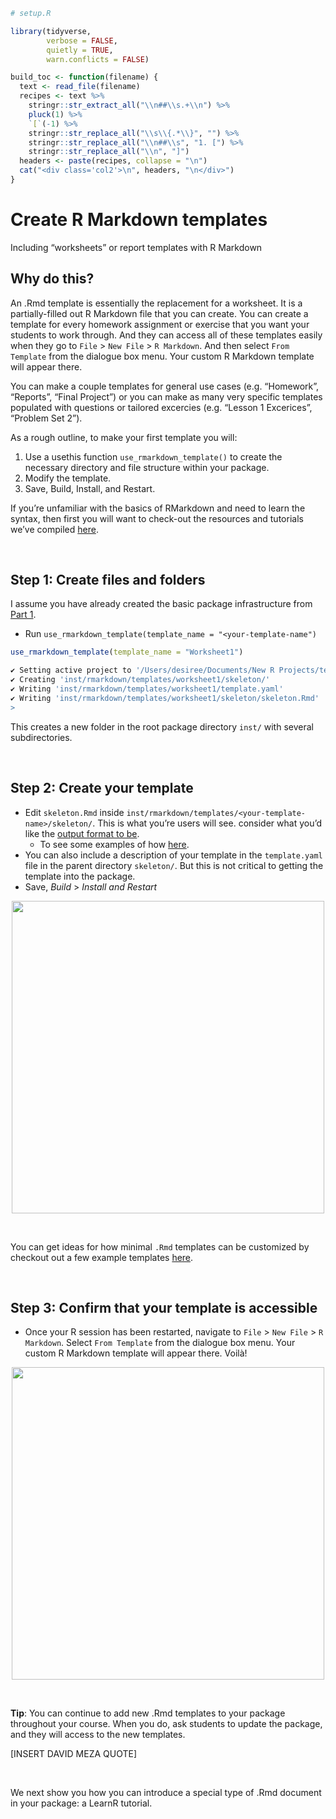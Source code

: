 ```r
# setup.R

library(tidyverse, 
        verbose = FALSE, 
        quietly = TRUE, 
        warn.conflicts = FALSE)

build_toc <- function(filename) {
  text <- read_file(filename)
  recipes <- text %>% 
    stringr::str_extract_all("\\n##\\s.+\\n") %>% 
    pluck(1) %>% 
    `[`(-1) %>% 
    stringr::str_replace_all("\\s\\{.*\\}", "") %>%
    stringr::str_replace_all("\\n##\\s", "1. [") %>% 
    stringr::str_replace_all("\\n", "]")
  headers <- paste(recipes, collapse = "\n")
  cat("<div class='col2'>\n", headers, "\n</div>") 
}
```
# Create R Markdown templates {#rmd-templates}

Including "worksheets" or report templates with R Markdown 

## Why do this? {-}

An .Rmd template is essentially the replacement for a worksheet. It is a partially-filled out R Markdown file that you can create. You can create a template for every homework assignment or exercise that you want your students to work through. And they can access all of these templates easily when they go to `File` > `New File` > `R Markdown`. And then select `From Template` from the dialogue box menu. Your custom R Markdown template will appear there. 


You can make a couple templates for general use cases (e.g. "Homework", "Reports", "Final Project") or you can make as many very specific templates populated with questions or tailored excercies  (e.g. "Lesson 1 Excerices", "Problem Set 2").


As a rough outline, to make your first template you will:

1) Use a usethis function `use_rmarkdown_template()` to create the necessary directory and file structure within your package.
2) Modify the template.
3) Save, Build, Install, and Restart.

:::tip
If you're unfamiliar with the basics of RMarkdown and need to learn the syntax, then first you will want to check-out the resources and tutorials we've compiled [here](#intro-content).
:::
<br>

## Step 1: Create files and folders {-}

I assume you have already created the basic package infrastructure from [Part 1](#data-pkg).

* Run `use_rmarkdown_template(template_name = "<your-template-name")`

```r

use_rmarkdown_template(template_name = "Worksheet1")

✔ Setting active project to '/Users/desiree/Documents/New R Projects/testpackage'
✔ Creating 'inst/rmarkdown/templates/worksheet1/skeleton/'
✔ Writing 'inst/rmarkdown/templates/worksheet1/template.yaml'
✔ Writing 'inst/rmarkdown/templates/worksheet1/skeleton/skeleton.Rmd'
> 
```

This creates a new folder in the root package directory `inst/` with several subdirectories. 

[](images/pkg/skeletonss.png){width=500px}

<br>


## Step 2: Create your template {-}

* Edit `skeleton.Rmd` inside `inst/rmarkdown/templates/<your-template-name>/skeleton/`. This is what you're users will see.
  consider what you'd like the [output format to be](https://bookdown.org/yihui/rmarkdown/output-formats.html).
  + To see some examples of how  [here](https://github.com/dr-harper/example-rmd-templates).
  
* You can also include a description of your template in the `template.yaml` file in the parent directory `skeleton/`. But this is not critical to getting the template into the package.
* Save, *Build* > *Install and Restart*

<center>![](images/pkg/template_example.png){width=500px}</center>

<br>

You can get ideas for how minimal `.Rmd` templates can be customized by checkout out a few example templates [here](https://github.com/dr-harper/example-rmd-templates).

<br>


## Step 3: Confirm that your template is accessible {-}

* Once your R session has been restarted, navigate to `File` > `New File` > `R Markdown`. Select `From Template` from the dialogue box menu. Your custom R Markdown template will appear there. Voilà!

<center> ![](images/pkg/dialogue_box.png){width=500px} </center>

<br>

:::tip
**Tip**: You can continue to add new .Rmd templates to your package throughout your course. When you do, ask students to update the package, and they will access to the new templates. 

[INSERT DAVID MEZA QUOTE]
:::

<br>


We next show you how you can introduce a special type of .Rmd document in your package: a LearnR tutorial.

<br>

